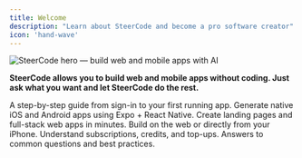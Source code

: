 ```yaml
---
title: Welcome
description: "Learn about SteerCode and become a pro software creator"
icon: 'hand-wave'
---
```


<Frame>
  <img src="/images/docs.hero.image.png" alt="SteerCode hero — build web and mobile apps with AI" />
</Frame>

**SteerCode allows you to build web and mobile apps without coding. Just ask what you want and let SteerCode do the rest.**

<CardGroup cols={3}>
  <Card title="Build Your First App" icon="star-of-life" href="/getting-started/build-your-first-app">
    A step-by-step guide from sign-in to your first running app.
  </Card>
  <Card title="Build a Mobile App" icon="mobile" href="/getting-started/build-mobile-app">
    Generate native iOS and Android apps using Expo + React Native.
  </Card>
  <Card title="Build a Website" icon="laptop" href="/getting-started/build-website">
    Create landing pages and full-stack web apps in minutes.
  </Card>
  <Card title="Create Anywhere" icon="laptop-mobile" href="/getting-started/create-anywhere">
    Build on the web or directly from your iPhone.
  </Card>
  <Card title="Plans & Credits" icon="credit-card" href="/getting-started/plans">
    Understand subscriptions, credits, and top-ups.
  </Card>
  <Card title="FAQ" icon="circle-question" href="/getting-started/faq">
    Answers to common questions and best practices.
  </Card>
</CardGroup>

